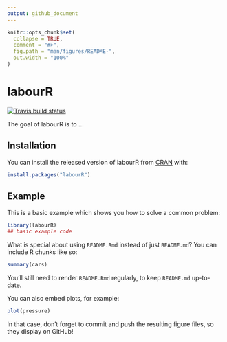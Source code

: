 ```yaml
---
output: github_document
---
```


<!-- README.md is generated from README.Rmd. Please edit that file -->

```r
knitr::opts_chunk$set(
  collapse = TRUE,
  comment = "#>",
  fig.path = "man/figures/README-",
  out.width = "100%"
)
```

# labourR

<!-- badges: start -->
[![Travis build status](https://travis-ci.org/AleKoure/labourR.svg?branch=master)](https://travis-ci.org/AleKoure/labourR)
<!-- badges: end -->

The goal of labourR is to ...

## Installation

You can install the released version of labourR from [CRAN](https://CRAN.R-project.org) with:

``` r
install.packages("labourR")
```

## Example

This is a basic example which shows you how to solve a common problem:

```r
library(labourR)
## basic example code
```

What is special about using `README.Rmd` instead of just `README.md`? You can include R chunks like so:

```r
summary(cars)
```

You'll still need to render `README.Rmd` regularly, to keep `README.md` up-to-date.

You can also embed plots, for example:

```r
plot(pressure)
```

In that case, don't forget to commit and push the resulting figure files, so they display on GitHub!

